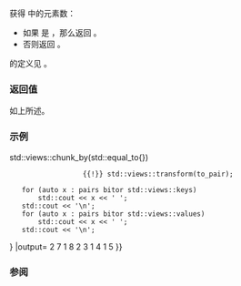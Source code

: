 {{cpp/ranges/subrange/title|size}}
{{cpp/ranges/subrange/navbar}}
{{ddcl|since=c++20|1=
constexpr /*make-unsigned-like-t*/&lt;std::iter_difference_t&lt;I&gt;&gt; size() const
    requires (K == ranges::subrange_kind::sized);
}}

获得 {{rlpt|/|subrange}} 中的元素数：
* 如果 {{box|{{rlpsi|/#StoreSize}}}} 是 {{c|true}}，那么返回 {{box|{{rlpsi|/#size_}}}}。
* 否则返回 {{box|{{lsi|cpp/ranges#to-unsigned-like}}{{sep}}{{c/core|(}}{{rlpsi|/#end_}}{{nbspt}}{{c/core|-}}{{nbspt}}{{rlpsi|/#begin_}}{{sep}}{{c/core|)}}}}。

{{c/core|/*make-unsigned-like-t*/}} 的定义见 {{lsi|cpp/ranges#make-unsigned-like-t}}{{sep}}。

===返回值===
如上所述。

===示例===
{{example
|code=
#include &lt;functional&gt;
#include &lt;iostream&gt;
#include &lt;ranges&gt;
#include &lt;utility&gt;

int main()
{
    const auto v = {2, 2, 2, 7, 1, 1, 1, 1, 8, 2, 2, 2, 2, 2};
    
    // views::chunk_by 的值类型是 ranges::subrange
    
    auto to_pair = [](auto sub) { return std::make_pair(sub[0], sub.size()); };
                                                                 /* ^^^^ */
    auto pairs = v {{!}} std::views::chunk_by(std::equal_to{})
                   {{!}} std::views::transform(to_pair);
    
    for (auto x : pairs bitor std::views::keys)
        std::cout &lt;&lt; x &lt;&lt; ' ';
    std::cout &lt;&lt; '\n';
    for (auto x : pairs bitor std::views::values)
        std::cout &lt;&lt; x &lt;&lt; ' ';
    std::cout &lt;&lt; '\n';
}
|output=
2 7 1 8 2
3 1 4 1 5
}}

===参阅===
{{dsc begin}}
{{dsc inc|cpp/ranges/subrange/dsc empty}}
{{dsc inc|cpp/iterator/dsc size}}
{{dsc inc|cpp/ranges/dsc size}}
{{dsc end}}

{{langlinks|en|es|ja|ru}}